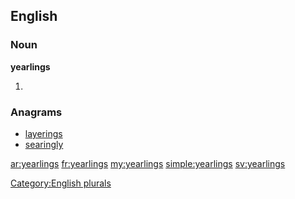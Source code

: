 ==English==

===Noun===
'''yearlings'''

# {{plural of|[[yearling]]}}

===Anagrams===
* [[layerings#English|layerings]]
* [[searingly#English|searingly]]

[[Category:English plurals]]

[[ar:yearlings]]
[[fr:yearlings]]
[[my:yearlings]]
[[simple:yearlings]]
[[sv:yearlings]]